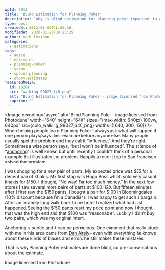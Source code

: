 ```yaml
---
wpId: 2913
title: 'Blind Estimation for Planning Poker'
description: 'Why is blind estimation for planning poker important in Agile Scrum team planning? Consider this story of how anchoring can influence us.'
type: post
createdAt: 2013-01-06T11:00:36
modifiedAt: 2020-01-28T08:23:29
author: mark-levison
categories:
  - estimations
tags:
  - agile
  - estimates
  - planning-poker
  - scrum
  - sprint-planning
  - story-estimates
featuredMedia:
  id: 10284
  src: "walking-99027_640.png"
  alt: "Blind Estimation for Planning Poker - image licensed from Photodune"
  caption: ""
---
```





<Image decoding="async" alt="Blind Planning Poler - image licensed from Photodune" width="640" height="640" sizes="(max-width: 640px) 100vw, 640px" src={colo_walking_99027_640_png} widths={[640, 300, 150]} />  
When helping people learn Planning Poker I always ask what will happen if one person plays/says their estimate before anyone else. Many people usually spot the problem and they call it “influence.” And they’re right. Sometimes a wise person says, “but I won’t be influenced”. The science of “[anchoring](https://en.wikipedia.org/wiki/Anchoring)” is well known but until recently I couldn’t think of a personal example that illustrates the problem. Happily a recent trip to San Francisco solved that problem.

I was shopping for a new pair of pants. My expected price was $75 for a decent pair of khakis. My first stop was Hugo Boss which sold very casual khakis for $150. I thought, “No way! Far too much money.” In the next few stores I saw several more pairs of pants at $100-120. But fifteen minutes after I first saw the $150 pants, I bought a pair for $100 in Bloomingdales (10% discount because I’m a Canadian). I was happy to get such a bargain. After an insanely long walk back to my hotel I realized what had just happened. Seeing the $150 pants reset my price point and now I thought that was the high end and that $100 was “reasonable”. Luckily I didn’t buy two pairs, which was my original intent.

Anchoring is subtle and it can be pernicious. One comment that really stuck with me in this area came from [Dan Airely](https://danariely.com)– even with everything he knows about these kinds of biases and errors he still makes these mistakes.

That is why Planning Poker estimates are done blind, no pre-conversations about the estimate.

Image licensed from Photodune